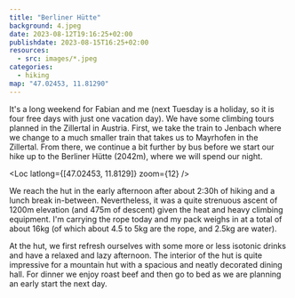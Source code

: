 ```yaml
---
title: "Berliner Hütte"
background: 4.jpeg
date: 2023-08-12T19:16:25+02:00
publishdate: 2023-08-15T16:25+02:00
resources:
  - src: images/*.jpeg
categories:
  - hiking
map: "47.02453, 11.81290"
---
```


It's a long weekend for Fabian and me (next Tuesday is a holiday, so it is four
free days with just one vacation day). We have some climbing tours planned in
the Zillertal in Austria. First, we take the train to Jenbach where we change to
a much smaller train that takes us to Mayrhofen in the Zillertal. From there, we
continue a bit further by bus before we start our hike up to the Berliner Hütte
(2042m), where we will spend our night.

<Loc latlong={[47.02453, 11.8129]} zoom={12} />

We reach the hut in the early afternoon after about 2:30h of hiking and a lunch
break in-between. Nevertheless, it was a quite strenuous ascent of 1200m
elevation (and 475m of descent) given the heat and heavy climbing equipment. I'm
carrying the rope today and my pack weighs in at a total of about 16kg (of which
about 4.5 to 5kg are the rope, and 2.5kg are water).

<Gallery>
  <Rimg src="1.jpeg" caption="Ascent to the Berliner Hütte." />
  <Rimg src="2.jpeg" captaion="Interior of the Berliner Hütte." />
  <Rimg
    src="3.jpeg"
    caption="View from the Berliner Hütte with a little playground and a slack line in front."
  />
</Gallery>

At the hut, we first refresh ourselves with some more or less isotonic drinks and
have a relaxed and lazy afternoon. The interior of the hut is quite
impressive for a mountain hut with a spacious and neatly decorated dining hall.
For dinner we enjoy roast beef and then go to bed as we are planning an
early start the next day.

<Rimg src="4.jpeg" caption="The Berliner Hütte." />

<Nextday />
